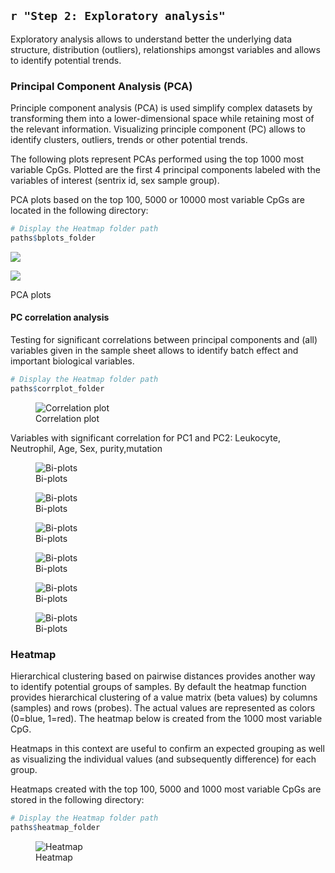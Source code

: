 <!-- # Generate a dynamic step title -->
## `r "Step 2: Exploratory analysis"`

Exploratory analysis allows to understand better the underlying data structure, distribution (outliers), relationships amongst variables and allows to identify potential trends. 

### Principal Component Analysis (PCA)

Principle component analysis (PCA) is used simplify complex datasets by transforming them into a lower-dimensional space while retaining most of the relevant information. Visualizing principle component (PC) allows to identify clusters, outliers, trends or other potential trends.

The following plots represent PCAs performed using the top 1000 most variable CpGs. Plotted are the first 4 principal components labeled with the variables of interest (sentrix id, sex sample group).  

PCA plots based on the top 100, 5000 or 10000 most variable CpGs are located in the following directory: 

```r
# Display the Heatmap folder path
paths$bplots_folder
```


::: {#fig-pca layout="[50,50]"}

![](`r file.path(paths$bplots_folder, paste0(values_row$data_names,"_pc_plot1000PC1PC2.png"))`)

![](`r file.path(paths$bplots_folder, paste0(values_row$data_names,"_pc_plot1000PC3PC4.png"))`)

PCA plots
:::

#### PC correlation analysis

Testing for significant correlations between principal components and (all) variables given in the sample sheet allows to identify batch effect and important biological variables. 

```r
# Display the Heatmap folder path
paths$corrplot_folder
```


![Correlation plot](`r file.path(paths$corrplot_folder, paste0('/10000/',values_row$data_names,"_pca_corrplot10000.png.png"))`){#fig-Corrplot}



Variables with significant correlation for PC1 and PC2: Leukocyte, Neutrophil, Age, Sex, purity,mutation

![Bi-plots](`r file.path(paths$bplots_folder, paste0('/10000/','colored.by.leuk.prop_shape.condition1_10000.png'))`){#fig-Biplot}

![Bi-plots](`r file.path(paths$bplots_folder, paste0('/10000/','colored.by.Neu_shape.condition1_10000.png'))`){#fig-Biplot}

![Bi-plots](`r file.path(paths$bplots_folder, paste0('/10000/','colored.by.age_shape.condition1_10000.png'))`){#fig-Biplot}

![Bi-plots](`r file.path(paths$bplots_folder, paste0('/10000/','colored.by.predictedSex_shape.condition1_10000.png'))`){#fig-Biplot}

![Bi-plots](`r file.path(paths$bplots_folder, paste0('/10000/','colored.by.purity_shape.condition1_10000.png'))`){#fig-Biplot}

![Bi-plots](`r file.path(paths$bplots_folder, paste0('/10000/','colored.by.mutation_shape.condition1_10000.png'))`){#fig-Biplot}




### Heatmap 

Hierarchical clustering based on pairwise distances provides another way to identify potential groups of samples. By default the heatmap function provides hierarchical clustering of a value matrix (beta values) by columns (samples) and rows (probes). The actual values are represented as colors (0=blue, 1=red). The heatmap below is created from the 1000 most variable CpG.

Heatmaps in this context are useful to confirm an expected grouping as well as visualizing the individual values (and subsequently difference) for each group. 

Heatmaps created with the top 100, 5000 and 1000 most variable CpGs are stored in the following directory: 

```r
# Display the Heatmap folder path
paths$heatmap_folder
```


![Heatmap](`r file.path(paths$heatmap_folder, paste0(values_row$data_names,"_heatmap_10000.png"))`){#fig-Heatmap}

